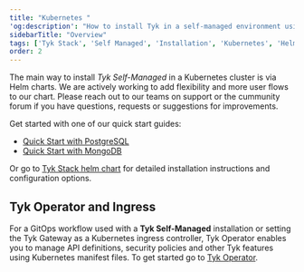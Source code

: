 ```yaml
---
title: "Kubernetes "
'og:description': "How to install Tyk in a self-managed environment using Kubernetes"
sidebarTitle: "Overview"
tags: ['Tyk Stack', 'Self Managed', 'Installation', 'Kubernetes', 'Helm Chart', 'Tyk Operator']
order: 2
---
```


The main way to install *Tyk Self-Managed* in a Kubernetes cluster is via Helm charts. 
We are actively working to add flexibility and more user flows to our chart. Please reach out
to our teams on support or the cummunity forum if you have questions, requests or suggestions for improvements.

Get started with one of our quick start guides:

- [Quick Start with PostgreSQL](/5.6/deployment-and-operations/tyk-self-managed/deployment-lifecycle/installations/kubernetes/tyk-helm-tyk-stack-postgresql)
- [Quick Start with MongoDB](/5.6/deployment-and-operations/tyk-self-managed/deployment-lifecycle/installations/kubernetes/tyk-helm-tyk-stack-mongodb)

Or go to [Tyk Stack helm chart](/5.6/product-stack/tyk-charts/tyk-stack-chart) for detailed installation instructions and configuration options.

## Tyk Operator and Ingress 
For a GitOps workflow used with a **Tyk Self-Managed** installation or setting the Tyk Gateway as a Kubernetes ingress controller, Tyk Operator enables you to manage API definitions, security policies and other Tyk features using Kubernetes manifest files.
To get started go to [Tyk Operator](/5.6/api-management/automations#automate-api-management-in-kubernetes-environments).
